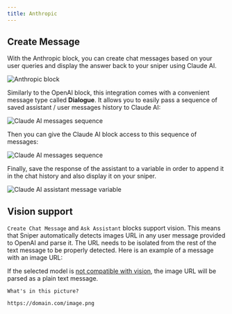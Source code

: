 ```yaml
---
title: Anthropic
---
```


## Create Message

With the Anthropic block, you can create chat messages based on your user queries and display the answer back to your sniper using Claude AI.

<Frame>
  <img
    src="/images/blocks/integrations/anthropic/overview.png"
    alt="Anthropic block"
  />
</Frame>

Similarly to the OpenAI block, this integration comes with a convenient message type called **Dialogue**. It allows you to easily pass a sequence of saved assistant / user messages history to Claude AI:

<Frame>
  <img
    src="/images/blocks/integrations/anthropic/append-to-history.png"
    alt="Claude AI messages sequence"
  />
</Frame>

Then you can give the Claude AI block access to this sequence of messages:

<Frame>
  <img
    src="/images/blocks/integrations/anthropic/dialogue-usage.png"
    alt="Claude AI messages sequence"
  />
</Frame>

Finally, save the response of the assistant to a variable in order to append it in the chat history and also display it on your sniper.

<Frame>
  <img
    src="/images/blocks/integrations/anthropic/assistant-message.png"
    alt="Claude AI assistant message variable"
  />
</Frame>

## Vision support

`Create Chat Message` and `Ask Assistant` blocks support vision. This means that Sniper automatically detects images URL in any user message provided to OpenAI and parse it. The URL needs to be isolated from the rest of the text message to be properly detected. Here is an example of a message with an image URL:

If the selected model is [not compatible with vision](https://docs.anthropic.com/en/docs/vision), the image URL will be parsed as a plain text message.

```
What's in this picture?

https://domain.com/image.png
```
